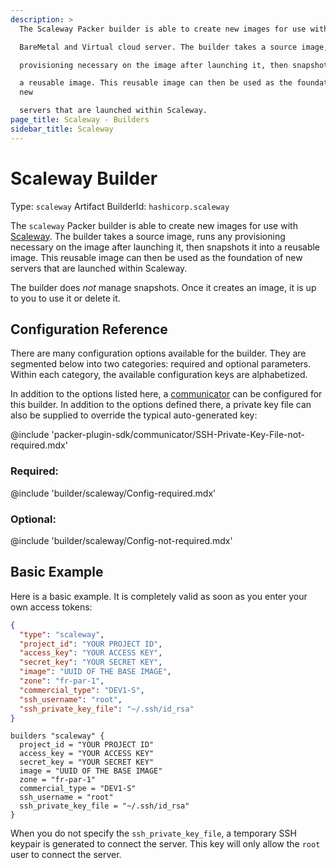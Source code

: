 ```yaml
---
description: >
  The Scaleway Packer builder is able to create new images for use with Scaleway

  BareMetal and Virtual cloud server. The builder takes a source image, runs any

  provisioning necessary on the image after launching it, then snapshots it into

  a reusable image. This reusable image can then be used as the foundation of
  new

  servers that are launched within Scaleway.
page_title: Scaleway - Builders
sidebar_title: Scaleway
---
```


# Scaleway Builder

Type: `scaleway`
Artifact BuilderId: `hashicorp.scaleway`

The `scaleway` Packer builder is able to create new images for use with
[Scaleway](https://www.scaleway.com). The builder takes a source image, runs
any provisioning necessary on the image after launching it, then snapshots it
into a reusable image. This reusable image can then be used as the foundation
of new servers that are launched within Scaleway.

The builder does _not_ manage snapshots. Once it creates an image, it is up to
you to use it or delete it.

## Configuration Reference

There are many configuration options available for the builder. They are
segmented below into two categories: required and optional parameters. Within
each category, the available configuration keys are alphabetized.

In addition to the options listed here, a
[communicator](/docs/templates/legacy_json_templates/communicator) can be configured for this
builder. In addition to the options defined there, a private key file
can also be supplied to override the typical auto-generated key:

@include 'packer-plugin-sdk/communicator/SSH-Private-Key-File-not-required.mdx'

### Required:

@include 'builder/scaleway/Config-required.mdx'

### Optional:

@include 'builder/scaleway/Config-not-required.mdx'

## Basic Example

Here is a basic example. It is completely valid as soon as you enter your own
access tokens:

<Tabs>
<Tab heading="JSON">

```json
{
  "type": "scaleway",
  "project_id": "YOUR PROJECT ID",
  "access_key": "YOUR ACCESS KEY",
  "secret_key": "YOUR SECRET KEY",
  "image": "UUID OF THE BASE IMAGE",
  "zone": "fr-par-1",
  "commercial_type": "DEV1-S",
  "ssh_username": "root",
  "ssh_private_key_file": "~/.ssh/id_rsa"
}
```

</Tab>

<Tab heading="HCL2">

```hcl
builders "scaleway" {
  project_id = "YOUR PROJECT ID"
  access_key = "YOUR ACCESS KEY"
  secret_key = "YOUR SECRET KEY"
  image = "UUID OF THE BASE IMAGE"
  zone = "fr-par-1"
  commercial_type = "DEV1-S"
  ssh_username = "root"
  ssh_private_key_file = "~/.ssh/id_rsa"
}
```

</Tab>
</Tabs>

When you do not specify the `ssh_private_key_file`, a temporary SSH keypair
is generated to connect the server. This key will only allow the `root` user to
connect the server.
